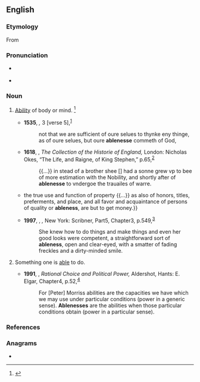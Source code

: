==English==

===Etymology===
From {{suffix|en|able|ness}}

===Pronunciation===
* {{a|US}} {{IPA|en|/ˈeɪ.bl̩.nəs/}}
* {{audio|en|LL-Q1860 (eng)-Vealhurl-ableness.wav|Audio (Berkshire, UK)}}

===Noun===
{{en-noun|-|+}}

# {{lb|en|uncountable|now|rare}} [[ability|Ability]] of body or mind. {{defdate|First attested from around 1350 to 1470.}}<ref>{{R:SOED5|page=5}}</ref>
#: {{syn|en|force|power|vigour}}
#* '''1535''', ''{{w|Coverdale Bible}},'' {{w|Second Epistle to the Corinthians|2 Corinthians}}{{nbsp}}3 [verse 5],<sup>[http://name.umdl.umich.edu/A10349.0001.001]</sup>
#*: not that we are sufficient of oure selues to thynke eny thinge, as of oure selues, but oure '''ablenesse''' commeth of God,
#* '''1618''', {{w|Samuel Daniel}}, ''The Collection of the Historie of England,'' London: Nicholas Okes, “The Life, and Raigne, of King Stephen,” p.{{nbsp}}65,<sup>[http://name.umdl.umich.edu/A19824.0001.001]</sup>
#*: {{...}} in stead of a brother shee <nowiki>[</nowiki>{{w|Empress Matilda}}<nowiki>]</nowiki> had a sonne grew vp to bee of more estimation with the Nobility, and shortly after of '''ablenesse''' to vndergoe the trauailes of warre.
#* {{RQ:Bierce Dictionary|entry=income|year=1906|page=183|passage={{...}} the true use and function of property {{...}} as also of honors, titles, preferments, and place, and all favor and acquaintance of persons of quality or '''ableness''', are but to get money.}}
#* '''1997''', {{w|Don DeLillo}}, ''{{w|Underworld (novel)|Underworld}},'' New York: Scribner, Part{{nbsp}}5, Chapter{{nbsp}}3, p.{{nbsp}}549,<sup>[https://archive.org/details/underworlddeli00deli/page/549/mode/1up?q=ableness]</sup>
#*: She knew how to do things and make things and even her good looks were competent, a straightforward sort of '''ableness''', open and clear-eyed, with a smatter of fading freckles and a dirty-minded smile.
# {{lb|en|countable|rare}} Something one is [[able]] to do.
#: {{syn|en|ability|capacity|competency}}
#* '''1991''', {{w|Keith Dowding}}, ''Rational Choice and Political Power,'' Aldershot, Hants: E. Elgar, Chapter{{nbsp}}4, p.{{nbsp}}52,<sup>[https://archive.org/details/rationalchoicepo0000dowd/page/52/mode/1up?q=ablenesses]</sup>
#*: For [Peter] Morriss abilities are the capacities we have which we may use under particular conditions (power in a generic sense). '''Ablenesses''' are the abilities when those particular conditions obtain (power in a particular sense).

===References===
<references/>

===Anagrams===
* {{anagrams|en|a=abeelnss|beanless|blaeness|sensable}}